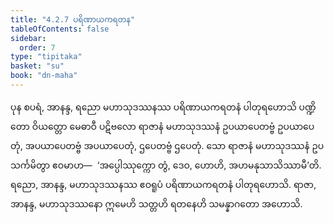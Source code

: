 ```yaml
---
title: "4.2.7 ပရိဏာယကရတန"
tableOfContents: false
sidebar:
  order: 7
type: "tipitaka"
basket: "su"
book: "dn-maha"
---
```



<DynamicBreadcrumb />

<Division number="251" book="dn-maha">

<Paragraph number="548" book="dn-maha">
ပုန စပရံ, အာနန္ဒ, ရညော မဟာသုဒဿနဿ ပရိဏာယကရတနံ ပါတုရဟောသိ ပဏ္ဍိတော ဝိယတ္တော မေဓာဝီ ပဋိဗလော ရာဇာနံ မဟာသုဒဿနံ ဥပယာပေတဗ္ဗံ ဥပယာပေတုံ, အပယာပေတဗ္ဗံ အပယာပေတုံ, ဌပေတဗ္ဗံ ဌပေတုံ. သော ရာဇာနံ မဟာသုဒဿနံ ဥပသင်္ကမိတွာ ဧဝမာဟ—  ‘အပ္ပေါဿုက္ကော တွံ, ဒေဝ, ဟောဟိ, အဟမနုသာသိဿာမီ’တိ. ရညော, အာနန္ဒ, မဟာသုဒဿနဿ ဧဝရူပံ ပရိဏာယကရတနံ ပါတုရဟောသိ.
</Paragraph>

<Paragraph number="549" book="dn-maha">
ရာဇာ, အာနန္ဒ, မဟာသုဒဿနော ဣမေဟိ သတ္တဟိ ရတနေဟိ သမန္နာဂတော အဟောသိ.
</Paragraph>
</Division>